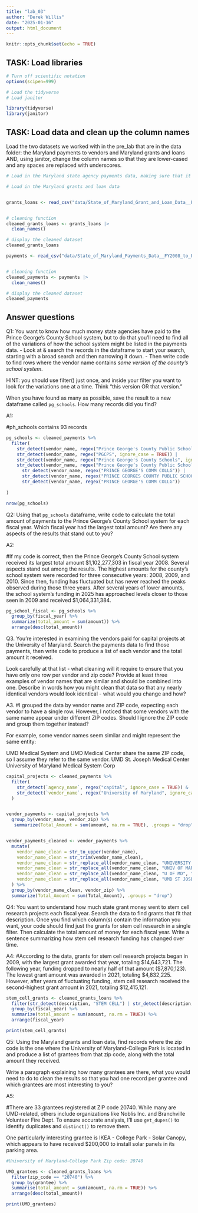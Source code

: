 ```yaml
---
title: "lab_03"
author: "Derek Willis"
date: "2025-01-16"
output: html_document
---
```


```r
knitr::opts_chunk$set(echo = TRUE)
```

## TASK: Load libraries

```r
# Turn off scientific notation
options(scipen=999)

# Load the tidyverse
# Load janitor

library(tidyverse)
library(janitor)
```

## TASK: Load data and clean up the column names

Load the two datasets we worked with in the pre_lab that are in the data folder: the Maryland payments to vendors and Maryland grants and loans AND, using janitor, change the column names so that they are lower-cased and any spaces are replaced with underscores.

```r
# Load in the Maryland state agency payments data, making sure that it correctly sets the datatypes using all of the rows

# Load in the Maryland grants and loan data


grants_loans <- read_csv("data/State_of_Maryland_Grant_and_Loan_Data__FY2009_to_FY2022.csv", guess_max=10)


# cleaning function
cleaned_grants_loans <- grants_loans |>
  clean_names()

# display the cleaned dataset
cleaned_grants_loans

```


```r

payments <- read_csv("data/State_of_Maryland_Payments_Data__FY2008_to_FY2024.csv")


# cleaning function
cleaned_payments <- payments |>
  clean_names()

# display the cleaned dataset
cleaned_payments

```

## Answer questions

Q1: You want to know how much money state agencies have paid to the Prince George's County School system, but to do that you'll need to find all of the variations of how the school system might be listed in the payments data. 
- Look at & search the records in the dataframe to start your search, starting with a broad search and then narrowing it down. 
- Then write code to find rows where the vendor name contains *some version of the county's school system*.

HINT: you should use filter() just once, and inside your filter you want to look for the variations one at a time. Think "this version OR that version."

When you have found as many as possible, save the result to a new dataframe called `pg_schools`. How many records did you find?

A1:

#ph_schools contains 93 records
```r
pg_schools <- cleaned_payments %>%
  filter(
    str_detect(vendor_name, regex("Prince George's County Public Schools", ignore_case = TRUE)) |
    str_detect(vendor_name, regex("PGCPS", ignore_case = TRUE)) |
    str_detect(vendor_name, regex("Prince George's County Schools", ignore_case = TRUE)) |
    str_detect(vendor_name, regex("Prince George’s County Public Schools", ignore_case = TRUE)) |
      str_detect(vendor_name, regex("PRINCE GEORGE'S COMM COLLG")) |
      str_detect(vendor_name, regex("PRINCE GEORGES COUNTY PUBLIC SCHOOLS")) |
      str_detect(vendor_name, regex("PRINCE GEORGE'S COMM COLLG"))
      
)

nrow(pg_schools)
```


Q2: Using that `pg_schools` dataframe, write code to calculate the total amount of payments to the Prince George's County School system for each fiscal year. Which fiscal year had the largest total amount? Are there any aspects of the results that stand out to you?

A2:

#If my code is correct, then the Prince George's County School system received its largest total amount $1,102,277,303 in fiscal year 2008. Several aspects stand out among the results. The highest amounts for the county's school system were recorded for three consecutive years: 2008, 2009, and 2010. Since then, funding has fluctuated but has never reached the peaks observed during those three years. After several years of lower amounts, the school system's funding in 2025 has approached levels closer to those seen in 2009 and received $1,064,331,384.
```r
pg_school_fiscal <- pg_schools %>%
  group_by(fiscal_year) %>%
  summarize(total_amount = sum(amount)) %>%
  arrange(desc(total_amount))

```

Q3. You're interested in examining the vendors paid for capital projects at the University of Maryland. Search the payments data to find those payments, then write code to produce a list of each vendor and the total amount it received.

Look carefully at that list - what cleaning will it require to ensure that you have only one row per vendor and zip code? Provide at least three examples of vendor names that are similar and should be combined into one. Describe in words how you might clean that data so that any nearly identical vendors would look identical - what would you change and how?

A3.
#I grouped the data by vendor name and ZIP code, expecting each vendor to have a single row. However, I noticed that some vendors with the same name appear under different ZIP codes. Should I ignore the ZIP code and group them together instead?

For example, some vendor names seem similar and might represent the same entity:

UMD Medical System and UMD Medical Center share the same ZIP code, so I assume they refer to the same vendor.
UMD St. Joseph Medical Center
University of Maryland Medical System Corp

```r

capital_projects <- cleaned_payments %>%
  filter(
    str_detect(`agency_name`, regex("capital", ignore_case = TRUE)) & 
    str_detect(`vendor_name`, regex("University of Maryland", ignore_case = TRUE))
  )


vendor_payments <- capital_projects %>%
  group_by(vendor_name, vendor_zip) %>%
   summarize(Total_Amount = sum(amount, na.rm = TRUE), .groups = "drop")


vendor_payments_cleaned <- vendor_payments %>%
  mutate(
    vendor_name_clean = str_to_upper(vendor_name),
    vendor_name_clean = str_trim(vendor_name_clean),
    vendor_name_clean = str_replace_all(vendor_name_clean, "UNIVERSITY OF MARYLAND", "UMD"),
    vendor_name_clean = str_replace_all(vendor_name_clean, "UNIV OF MARYLAND", "UMD"),
    vendor_name_clean = str_replace_all(vendor_name_clean, "U OF MD", "UMD"),
    vendor_name_clean = str_replace_all(vendor_name_clean, "UMD ST JOSEPH MEDICAL CENTER", "UMD"),
  ) %>%
  group_by(vendor_name_clean, vendor_zip) %>%
  summarize(Total_Amount = sum(Total_Amount), .groups = "drop")


```

Q4: You want to understand how much state grant money went to stem cell research projects each fiscal year. Search the data to find grants that fit that description. 
Once you find which column(s) contain the information you want, your code should find just the grants for stem cell research in a single filter. Then calculate the total amount of money for each fiscal year. Write a sentence summarizing how stem cell research funding has changed over time.

A4:
#According to the data, grants for stem cell research projects began in 2009, with the largest grant awarded that year, totaling $14,643,721. The following year, funding dropped to nearly half of that amount ($7,870,123). The lowest grant amount was awarded in 2021, totaling $4,832,225. However, after years of fluctuating funding, stem cell research received the second-highest grant amount in 2021, totaling $12,415,121.
```r
stem_cell_grants <- cleaned_grants_loans %>%
  filter(str_detect(description, "STEM CELL") | str_detect(description, "Stem Cell")) %>%
  group_by(fiscal_year) %>%
  summarize(total_amount = sum(amount, na.rm = TRUE)) %>%
  arrange(fiscal_year)

print(stem_cell_grants)

```

Q5: Using the Maryland grants and loan data, find records where the zip code is the one where the University of Maryland-College Park is located in and produce a list of grantees from that zip code, along with the total amount they received. 

Write a paragraph explaining how many grantees are there, what you would need to do to clean the results so that you had one record per grantee and which grantees are most interesting to you?

A5:

#There are 33 grantees registered at ZIP code 20740. While many are UMD-related, others include organizations like Noblis Inc. and Branchville Volunteer Fire Dept. To ensure accurate analysis, I'll use `get_dupes()` to identify duplicates and `distinct()` to remove them. 

One particularly interesting grantee is IKEA - College Park - Solar Canopy, which appears to have received $200,000 to install solar panels in its parking area.
```r

#University of Maryland-College Park Zip code: 20740

UMD_grantees <- cleaned_grants_loans %>%
  filter(zip_code == "20740") %>%
  group_by(grantee) %>%
  summarise(total_amount = sum(amount, na.rm = TRUE)) %>%
  arrange(desc(total_amount))

print(UMD_grantees)

```
